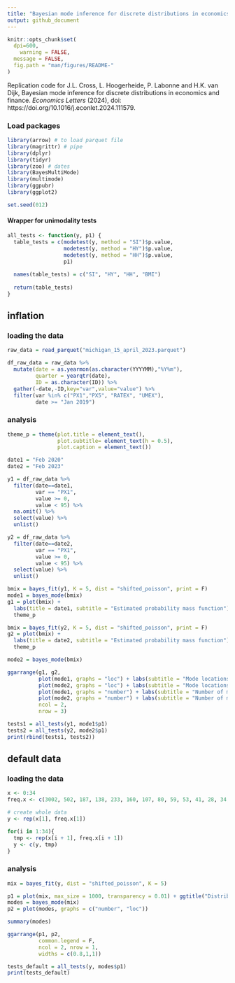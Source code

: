 ```yaml
---
title: "Bayesian mode inference for discrete distributions in economics and finance"
output: github_document
---
```


```r
knitr::opts_chunk$set(
  dpi=600,
    warning = FALSE,
  message = FALSE,
  fig.path = "man/figures/README-"
)
```

Replication code for J.L. Cross, L. Hoogerheide, P. Labonne and H.K. van Dijk, Bayesian mode inference for discrete distributions in economics and finance. *Economics Letters* (2024), doi: https://doi.org/10.1016/j.econlet.2024.111579.

### Load packages
```r
library(arrow) # to load parquet file
library(magrittr) # pipe
library(dplyr) 
library(tidyr)
library(zoo) # dates
library(BayesMultiMode)
library(multimode)
library(ggpubr)
library(ggplot2) 
```

```r
set.seed(012)
```

#### Wrapper for unimodality tests
```r
all_tests <- function(y, p1) {
  table_tests = c(modetest(y, method = "SI")$p.value,
                  modetest(y, method = "HY")$p.value,
                  modetest(y, method = "HH")$p.value,
                  p1)
  
  names(table_tests) = c("SI", "HY", "HH", "BMI")
  
  return(table_tests)
}
```

## inflation

### loading the data
```r
raw_data = read_parquet("michigan_15_april_2023.parquet")

df_raw_data = raw_data %>%
  mutate(date = as.yearmon(as.character(YYYYMM),"%Y%m"),
         quarter = yearqtr(date),
         ID = as.character(ID)) %>%
  gather(-date,-ID,key="var",value="value") %>%
  filter(var %in% c("PX1","PX5", "RATEX", "UMEX"),
         date >= "Jan 2019")
```

### analysis
```r
theme_p = theme(plot.title = element_text(),
                plot.subtitle= element_text(h = 0.5),
                plot.caption = element_text())

date1 = "Feb 2020"
date2 = "Feb 2023"

y1 = df_raw_data %>%
  filter(date==date1,
         var == "PX1",
         value >= 0,
         value < 95) %>%
  na.omit() %>%
  select(value) %>%
  unlist()

y2 = df_raw_data %>%
  filter(date==date2,
         var == "PX1",
         value >= 0,
         value < 95) %>%
  select(value) %>%
  unlist()

bmix = bayes_fit(y1, K = 5, dist = "shifted_poisson", print = F)
mode1 = bayes_mode(bmix)
g1 = plot(bmix) + 
  labs(title = date1, subtitle = "Estimated probability mass function") +
  theme_p

bmix = bayes_fit(y2, K = 5, dist = "shifted_poisson", print = F)
g2 = plot(bmix) +
  labs(title = date2, subtitle = "Estimated probability mass function") +
  theme_p

mode2 = bayes_mode(bmix)

ggarrange(g1, g2,
          plot(mode1, graphs = "loc") + labs(subtitle = "Mode locations") + ggtitle("") + theme_p,
          plot(mode2, graphs = "loc") + labs(subtitle = "Mode locations") + ggtitle("") + theme_p,
          plot(mode1, graphs = "number") + labs(subtitle = "Number of modes") + ggtitle("") + theme_p,
          plot(mode2, graphs = "number") + labs(subtitle = "Number of modes") + ggtitle("") + theme_p,
          ncol = 2,
          nrow = 3)

tests1 = all_tests(y1, mode1$p1)
tests2 = all_tests(y2, mode2$p1)
print(rbind(tests1, tests2))
```

## default data

### loading the data
```r
x <- 0:34
freq.x <- c(3002, 502, 187, 138, 233, 160, 107, 80, 59, 53, 41, 28, 34, 10, 13, 11, 4, 5, 8, 6, 3, 0, 1, 0, 1, 0, 0, 0, 1, 1, 1, 1, 0, 0, 1) 

# create whole data
y <- rep(x[1], freq.x[1])

for(i in 1:34){
  tmp <- rep(x[i + 1], freq.x[i + 1])
  y <- c(y, tmp)
}
```

### analysis
```r
mix = bayes_fit(y, dist = "shifted_poisson", K = 5)

p1 = plot(mix, max_size = 1000, transparency = 0.01) + ggtitle("Distributions")
modes = bayes_mode(mix)
p2 = plot(modes, graphs = c("number", "loc"))

summary(modes)

ggarrange(p1, p2,
          common.legend = F,
          ncol = 2, nrow = 1,
          widths = c(0.8,1,1))

tests_default = all_tests(y, modes$p1)
print(tests_default)
```

